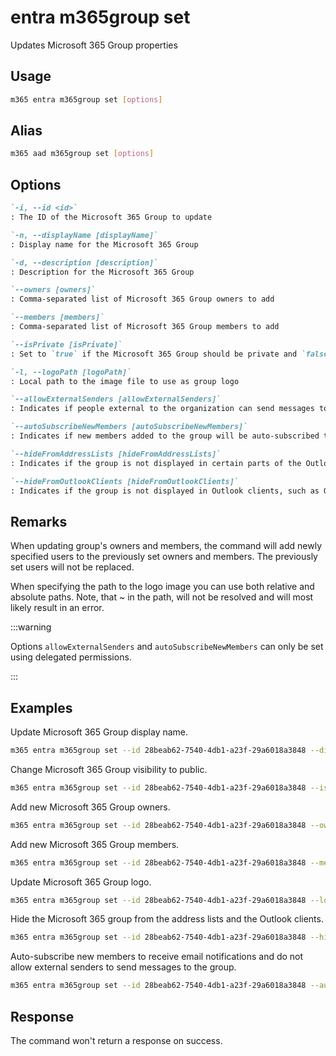 
# entra m365group set

Updates Microsoft 365 Group properties

## Usage

```sh
m365 entra m365group set [options]
```

## Alias

```sh
m365 aad m365group set [options]
```

## Options

```md definition-list
`-i, --id <id>`
: The ID of the Microsoft 365 Group to update

`-n, --displayName [displayName]`
: Display name for the Microsoft 365 Group

`-d, --description [description]`
: Description for the Microsoft 365 Group

`--owners [owners]`
: Comma-separated list of Microsoft 365 Group owners to add

`--members [members]`
: Comma-separated list of Microsoft 365 Group members to add

`--isPrivate [isPrivate]`
: Set to `true` if the Microsoft 365 Group should be private and `false` if it should be public.  

`-l, --logoPath [logoPath]`
: Local path to the image file to use as group logo

`--allowExternalSenders [allowExternalSenders]`
: Indicates if people external to the organization can send messages to the group. Valid values: `true`, `false`.

`--autoSubscribeNewMembers [autoSubscribeNewMembers]`
: Indicates if new members added to the group will be auto-subscribed to receive email notifications. Valid values: `true`, `false`.

`--hideFromAddressLists [hideFromAddressLists]`
: Indicates if the group is not displayed in certain parts of the Outlook UI: the Address Book, address lists for selecting message recipients, and the Browse Groups dialog for searching groups. Valid values: `true`, `false`.

`--hideFromOutlookClients [hideFromOutlookClients]`
: Indicates if the group is not displayed in Outlook clients, such as Outlook for Windows and Outlook on the web. Valid values: `true`, `false`.
```

<Global />

## Remarks

When updating group's owners and members, the command will add newly specified users to the previously set owners and members. The previously set users will not be replaced.

When specifying the path to the logo image you can use both relative and absolute paths. Note, that ~ in the path, will not be resolved and will most likely result in an error.

:::warning

Options `allowExternalSenders` and `autoSubscribeNewMembers` can only be set using delegated permissions.  

:::

## Examples

Update Microsoft 365 Group display name.

```sh
m365 entra m365group set --id 28beab62-7540-4db1-a23f-29a6018a3848 --displayName Finance
```

Change Microsoft 365 Group visibility to public.

```sh
m365 entra m365group set --id 28beab62-7540-4db1-a23f-29a6018a3848 --isPrivate `false`
```

Add new Microsoft 365 Group owners.

```sh
m365 entra m365group set --id 28beab62-7540-4db1-a23f-29a6018a3848 --owners "DebraB@contoso.onmicrosoft.com,DiegoS@contoso.onmicrosoft.com"
```

Add new Microsoft 365 Group members.

```sh
m365 entra m365group set --id 28beab62-7540-4db1-a23f-29a6018a3848 --members "DebraB@contoso.onmicrosoft.com,DiegoS@contoso.onmicrosoft.com"
```

Update Microsoft 365 Group logo.

```sh
m365 entra m365group set --id 28beab62-7540-4db1-a23f-29a6018a3848 --logoPath images/logo.png
```

Hide the Microsoft 365 group from the address lists and the Outlook clients.

```sh
m365 entra m365group set --id 28beab62-7540-4db1-a23f-29a6018a3848 --hideFromOutlookClients true --hideFromAddressLists true
```

Auto-subscribe new members to receive email notifications and do not allow external senders to send messages to the group.

```sh
m365 entra m365group set --id 28beab62-7540-4db1-a23f-29a6018a3848 --autoSubscribeNewMembers true --allowExternalSenders false
```

## Response

The command won't return a response on success.
